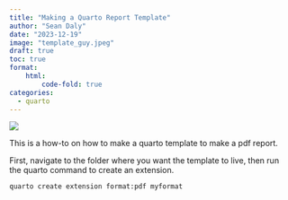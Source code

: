 ```yaml
---
title: "Making a Quarto Report Template"
author: "Sean Daly"
date: "2023-12-19"
image: "template_guy.jpeg"
draft: true
toc: true
format:
    html:
        code-fold: true
categories:
  - quarto
---
```


![](template_guy.jpeg){fig-align="center"}

This is a how-to on how to make a quarto template to make a pdf report.

First, navigate to the folder where you want the template to live, then run the quarto command to create an extension.

```bash
quarto create extension format:pdf myformat
```

